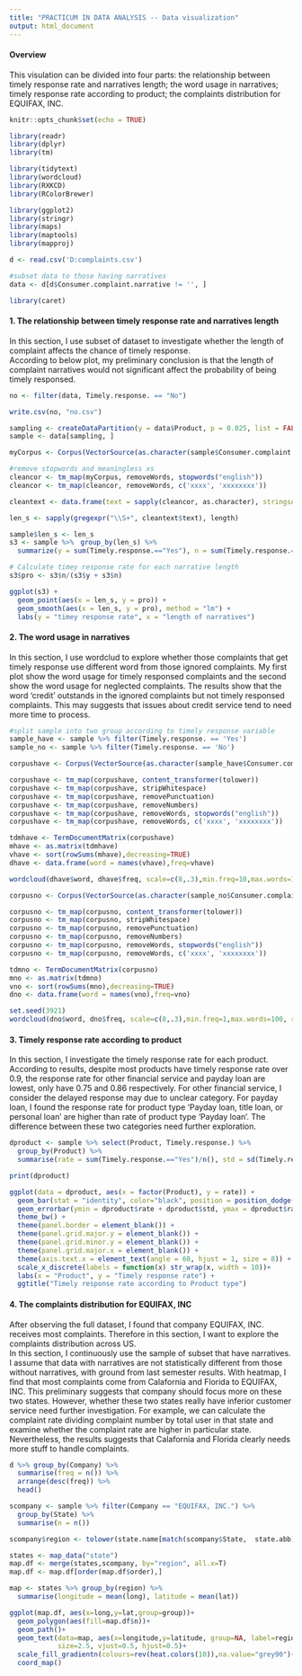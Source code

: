 ```yaml
---
title: "PRACTICUM IN DATA ANALYSIS -- Data visualization"
output: html_document
---
```


#### Overview    
    
This visulation can be divided into four parts: the relationship between timely response rate and narratives length; the word usage in narratives; timely response rate according to product; the complaints distribution for EQUIFAX, INC.   

```r
knitr::opts_chunk$set(echo = TRUE)
```

```r
library(readr)
library(dplyr)
library(tm)
```
```r
library(tidytext)
library(wordcloud)
library(RXKCD)
library(RColorBrewer)
```
```r
library(ggplot2)
library(stringr)
library(maps)
library(maptools)
library(mapproj)
```

```r
d <- read.csv('D:complaints.csv')
```

```r
#subset data to those having narratives
data <- d[d$Consumer.complaint.narrative != '', ]
```

```r
library(caret)
```

#### 1. The relationship between timely response rate and narratives length    
      
In this section, I use subset of dataset to investigate whether the length of complaint affects the chance of timely response.   
According to below plot, my preliminary conclusion is that the length of complaint narratives would not significant affect the probability of being timely responsed.   
```r
no <- filter(data, Timely.response. == "No")
```
```r
write.csv(no, "no.csv")
```

```r
sampling <- createDataPartition(y = data$Product, p = 0.025, list = FALSE) 
sample <- data[sampling, ]
```

```r
myCorpus <- Corpus(VectorSource(as.character(sample$Consumer.complaint.narrative))) 
```

```r
#remove stopwords and meaningless xs
cleancor <- tm_map(myCorpus, removeWords, stopwords("english")) 
cleancor <- tm_map(cleancor, removeWords, c('xxxx', 'xxxxxxxx'))
```

```r
cleantext <- data.frame(text = sapply(cleancor, as.character), stringsAsFactors = FALSE)
```

```r
len_s <- sapply(gregexpr("\\S+", cleantext$text), length)
```

```r
sample$len_s <- len_s
s3 <- sample %>%　group_by(len_s) %>%
  summarize(y = sum(Timely.response.=="Yes"), n = sum(Timely.response.=="No"))
```

```r
# Calculate timey response rate for each narrative length
s3$pro <- s3$n/(s3$y + s3$n)
```

```r
ggplot(s3) +
  geom_point(aes(x = len_s, y = pro)) +
  geom_smooth(aes(x = len_s, y = pro), method = "lm") +
  labs(y = "timey response rate", x = "length of narratives")
```




#### 2. The word usage in narratives    
    
In this section, I use wordclud to explore whether those complaints that get timely response use different word from those ignored complaints. My first plot show the word usage for timely responsed complaints and the second show the word usage for neglected complaints. The results show that the word 'credit' outstands in the ignored complaints but not timely responsed complaints. This may suggests that issues about credit service tend to need more time to process.
```r
#split sample into two group according to timely response variable
sample_have <- sample %>% filter(Timely.response. == 'Yes')
sample_no <- sample %>% filter(Timely.response. == 'No')
```

```r
corpushave <- Corpus(VectorSource(as.character(sample_have$Consumer.complaint.narrative))) 
```

```r
corpushave <- tm_map(corpushave, content_transformer(tolower))
corpushave <- tm_map(corpushave, stripWhitespace) 
corpushave <- tm_map(corpushave, removePunctuation)
corpushave <- tm_map(corpushave, removeNumbers)
corpushave <- tm_map(corpushave, removeWords, stopwords("english")) 
corpushave <- tm_map(corpushave, removeWords, c('xxxx', 'xxxxxxxx'))
```

```r
tdmhave <- TermDocumentMatrix(corpushave)
mhave <- as.matrix(tdmhave)
vhave <- sort(rowSums(mhave),decreasing=TRUE)
dhave <- data.frame(word = names(vhave),freq=vhave)
```

```r
wordcloud(dhave$word, dhave$freq, scale=c(8,.3),min.freq=10,max.words=100, random.order=T, rot.per=.15,  vfont=c("sans serif","plain"))
```
```r
corpusno <- Corpus(VectorSource(as.character(sample_no$Consumer.complaint.narrative))) 
```

```r
corpusno <- tm_map(corpusno, content_transformer(tolower))
corpusno <- tm_map(corpusno, stripWhitespace) 
corpusno <- tm_map(corpusno, removePunctuation)
corpusno <- tm_map(corpusno, removeNumbers)
corpusno <- tm_map(corpusno, removeWords, stopwords("english")) 
corpusno <- tm_map(corpusno, removeWords, c('xxxx', 'xxxxxxxx'))
```

```r
tdmno <- TermDocumentMatrix(corpusno)
mno <- as.matrix(tdmno)
vno <- sort(rowSums(mno),decreasing=TRUE)
dno <- data.frame(word = names(vno),freq=vno)
```

```r
set.seed(3921)
wordcloud(dno$word, dno$freq, scale=c(8,.3),min.freq=1,max.words=100, random.order=T, rot.per=.15, vfont=c("sans serif","plain"))
```

#### 3. Timely response rate according to product     
     
In this section, I investigate the timely response rate for each product.    
According to results, despite most products have timely response rate over 0.9, the response rate for other financial service and payday loan are lowest, only have 0.75 and 0.86 respectively. For other financial service, I consider the delayed response may due to unclear category. For payday loan, I found the response rate for product type 'Payday loan, title loan, or personal loan' are higher than rate of product type 'Payday loan'. The difference between these two categories need further exploration.    
```r
dproduct <- sample %>% select(Product, Timely.response.) %>%
  group_by(Product) %>%
  summarise(rate = sum(Timely.response.=="Yes")/n(), std = sd(Timely.response.=="Yes"))
```
```r
print(dproduct)
```

```r
ggplot(data = dproduct, aes(x = factor(Product), y = rate)) +
  geom_bar(stat = "identity", color="black", position = position_dodge()) +
  geom_errorbar(ymin = dproduct$rate + dproduct$std, ymax = dproduct$rate - dproduct$std, width = 0.2) +
  theme_bw() +
  theme(panel.border = element_blank()) +
  theme(panel.grid.major.y = element_blank()) +
  theme(panel.grid.minor.y = element_blank()) +
  theme(panel.grid.major.x = element_blank()) +
  theme(axis.text.x = element_text(angle = 60, hjust = 1, size = 8)) +
  scale_x_discrete(labels = function(x) str_wrap(x, width = 10))+
  labs(x = "Product", y = "Timely response rate") +
  ggtitle("Timely response rate according to Product type") 
```

#### 4. The complaints distribution for EQUIFAX, INC
     
After observing the full dataset, I found that company EQUIFAX, INC. receives most complaints. Therefore in this section, I want to explore the complaints distribution across US.  
In this section, I continuously use the sample of subset that have narratives. I assume that data with narratives are not statistically different from those without narratives, with ground from last semester results.
With heatmap, I find that most complaints come from Calafornia and Florida to EQUIFAX, INC. This preliminary suggests that company should focus more on these two states. However, whether these two states really have inferior customer service need further investigation. For example, we can calculate the complaint rate dividing complaint number by total user in that state and examine whether the complaint rate are higher in particular state. Nevertheless, the results suggests that Calafornia and Florida clearly needs more stuff to handle complaints.    
```r
d %>% group_by(Company) %>%
  summarise(freq = n()) %>%
  arrange(desc(freq)) %>%
  head()
```

```r
scompany <- sample %>% filter(Company == "EQUIFAX, INC.") %>% 
  group_by(State) %>%
  summarise(n = n()) 
```

```r
scompany$region <- tolower(state.name[match(scompany$State,  state.abb)])
```


```r
states <- map_data("state")
map.df <- merge(states,scompany, by="region", all.x=T)
map.df <- map.df[order(map.df$order),]
```

```r
map <- states %>% group_by(region) %>%
  summarise(longitude = mean(long), latitude = mean(lat))
```


```r
ggplot(map.df, aes(x=long,y=lat,group=group))+
  geom_polygon(aes(fill=map.df$n))+
  geom_path()+ 
  geom_text(data=map, aes(x=longitude,y=latitude, group=NA, label=region), 
            size=2.5, vjust=0.5, hjust=0.5)+
  scale_fill_gradientn(colours=rev(heat.colors(10)),na.value="grey90")+
  coord_map()
```

